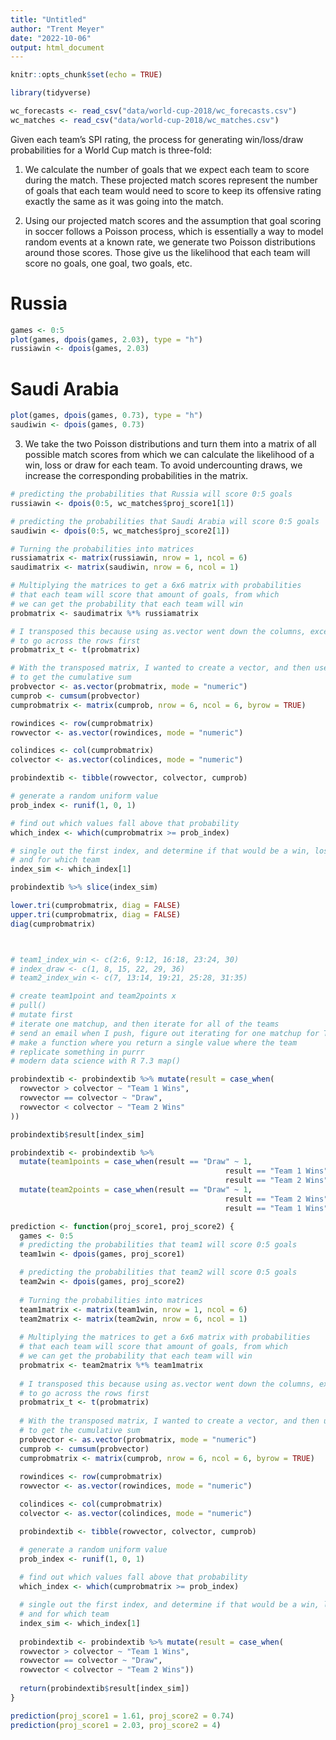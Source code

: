 ```yaml
---
title: "Untitled"
author: "Trent Meyer"
date: "2022-10-06"
output: html_document
---
```


```r
knitr::opts_chunk$set(echo = TRUE)
```

```r
library(tidyverse)

wc_forecasts <- read_csv("data/world-cup-2018/wc_forecasts.csv")
wc_matches <- read_csv("data/world-cup-2018/wc_matches.csv")
```


Given each team’s SPI rating, the process for generating win/loss/draw probabilities for a World Cup match is three-fold:

1. We calculate the number of goals that we expect each team to score during the match. These projected match scores represent the number of goals that each team would need to score to keep its offensive rating exactly the same as it was going into the match.


2. Using our projected match scores and the assumption that goal scoring in soccer follows a Poisson process, which is essentially a way to model random events at a known rate, we generate two Poisson distributions around those scores. Those give us the likelihood that each team will score no goals, one goal, two goals, etc.

# Russia
```r
games <- 0:5
plot(games, dpois(games, 2.03), type = "h")
russiawin <- dpois(games, 2.03)
```

# Saudi Arabia
```r
plot(games, dpois(games, 0.73), type = "h")
saudiwin <- dpois(games, 0.73)
```

3. We take the two Poisson distributions and turn them into a matrix of all possible match scores from which we can calculate the likelihood of a win, loss or draw for each team. To avoid undercounting draws, we increase the corresponding probabilities in the matrix.


```r
# predicting the probabilities that Russia will score 0:5 goals
russiawin <- dpois(0:5, wc_matches$proj_score1[1])

# predicting the probabilities that Saudi Arabia will score 0:5 goals
saudiwin <- dpois(0:5, wc_matches$proj_score2[1])
```

```r
# Turning the probabilities into matrices
russiamatrix <- matrix(russiawin, nrow = 1, ncol = 6)
saudimatrix <- matrix(saudiwin, nrow = 6, ncol = 1)

# Multiplying the matrices to get a 6x6 matrix with probabilities
# that each team will score that amount of goals, from which 
# we can get the probability that each team will win
probmatrix <- saudimatrix %*% russiamatrix 

# I transposed this because using as.vector went down the columns, except I wanted
# to go across the rows first
probmatrix_t <- t(probmatrix)

# With the transposed matrix, I wanted to create a vector, and then use cumsum()
# to get the cumulative sum
probvector <- as.vector(probmatrix, mode = "numeric")
cumprob <- cumsum(probvector)
cumprobmatrix <- matrix(cumprob, nrow = 6, ncol = 6, byrow = TRUE)

rowindices <- row(cumprobmatrix)
rowvector <- as.vector(rowindices, mode = "numeric")

colindices <- col(cumprobmatrix)
colvector <- as.vector(colindices, mode = "numeric")

probindextib <- tibble(rowvector, colvector, cumprob)

# generate a random uniform value
prob_index <- runif(1, 0, 1)

# find out which values fall above that probability
which_index <- which(cumprobmatrix >= prob_index)

# single out the first index, and determine if that would be a win, loss, or draw,
# and for which team
index_sim <- which_index[1]

probindextib %>% slice(index_sim)

lower.tri(cumprobmatrix, diag = FALSE)
upper.tri(cumprobmatrix, diag = FALSE)
diag(cumprobmatrix)



# team1_index_win <- c(2:6, 9:12, 16:18, 23:24, 30)
# index_draw <- c(1, 8, 15, 22, 29, 36)
# team2_index_win <- c(7, 13:14, 19:21, 25:28, 31:35)

# create team1point and team2points x
# pull()
# mutate first
# iterate one matchup, and then iterate for all of the teams
# send an email when I push, figure out iterating for one matchup for Tuesday
# make a function where you return a single value where the team
# replicate something in purrr
# modern data science with R 7.3 map()

probindextib <- probindextib %>% mutate(result = case_when(
  rowvector > colvector ~ "Team 1 Wins",
  rowvector == colvector ~ "Draw",
  rowvector < colvector ~ "Team 2 Wins"
))

probindextib$result[index_sim]

probindextib <- probindextib %>% 
  mutate(team1points = case_when(result == "Draw" ~ 1,
                                                result == "Team 1 Wins" ~ 3,
                                                result == "Team 2 Wins" ~ 0)) %>%
  mutate(team2points = case_when(result == "Draw" ~ 1,
                                                result == "Team 2 Wins" ~ 3,
                                                result == "Team 1 Wins" ~ 0))
```

```r
prediction <- function(proj_score1, proj_score2) {
  games <- 0:5
  # predicting the probabilities that team1 will score 0:5 goals
  team1win <- dpois(games, proj_score1)

  # predicting the probabilities that team2 will score 0:5 goals
  team2win <- dpois(games, proj_score2)
  
  # Turning the probabilities into matrices
  team1matrix <- matrix(team1win, nrow = 1, ncol = 6)
  team2matrix <- matrix(team2win, nrow = 6, ncol = 1)
  
  # Multiplying the matrices to get a 6x6 matrix with probabilities
  # that each team will score that amount of goals, from which 
  # we can get the probability that each team will win
  probmatrix <- team2matrix %*% team1matrix 
  
  # I transposed this because using as.vector went down the columns, except I wanted
  # to go across the rows first
  probmatrix_t <- t(probmatrix)
  
  # With the transposed matrix, I wanted to create a vector, and then use cumsum()
  # to get the cumulative sum
  probvector <- as.vector(probmatrix, mode = "numeric")
  cumprob <- cumsum(probvector)
  cumprobmatrix <- matrix(cumprob, nrow = 6, ncol = 6, byrow = TRUE)
  
  rowindices <- row(cumprobmatrix)
  rowvector <- as.vector(rowindices, mode = "numeric")

  colindices <- col(cumprobmatrix)
  colvector <- as.vector(colindices, mode = "numeric")

  probindextib <- tibble(rowvector, colvector, cumprob)

  # generate a random uniform value
  prob_index <- runif(1, 0, 1)
  
  # find out which values fall above that probability
  which_index <- which(cumprobmatrix >= prob_index)

  # single out the first index, and determine if that would be a win, loss, or draw,
  # and for which team
  index_sim <- which_index[1]
  
  probindextib <- probindextib %>% mutate(result = case_when(
  rowvector > colvector ~ "Team 1 Wins",
  rowvector == colvector ~ "Draw",
  rowvector < colvector ~ "Team 2 Wins"))
  
  return(probindextib$result[index_sim])
}

prediction(proj_score1 = 1.61, proj_score2 = 0.74)
prediction(proj_score1 = 2.03, proj_score2 = 4)
```


